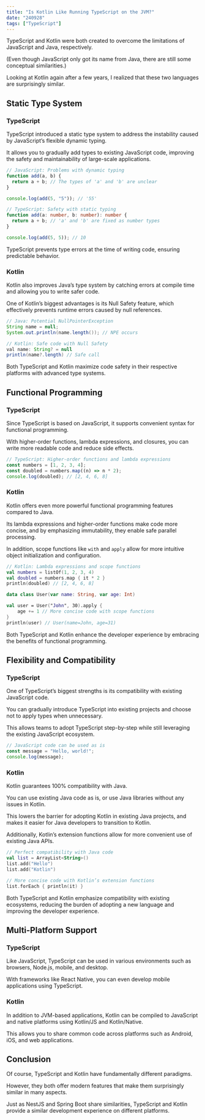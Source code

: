 ```yaml
---
title: "Is Kotlin Like Running TypeScript on the JVM?"
date: "240928"
tags: ["TypeScript"]
---
```


TypeScript and Kotlin were both created to overcome the limitations of JavaScript and Java, respectively.

(Even though JavaScript only got its name from Java, there are still some conceptual similarities.)

Looking at Kotlin again after a few years, I realized that these two languages are surprisingly similar.

## Static Type System

### TypeScript

TypeScript introduced a static type system to address the instability caused by JavaScript’s flexible dynamic typing.

It allows you to gradually add types to existing JavaScript code, improving the safety and maintainability of large-scale applications.

```javascript
// JavaScript: Problems with dynamic typing
function add(a, b) {
  return a + b; // The types of 'a' and 'b' are unclear
}

console.log(add(5, "5")); // '55'
```

```typescript
// TypeScript: Safety with static typing
function add(a: number, b: number): number {
  return a + b; // 'a' and 'b' are fixed as number types
}

console.log(add(5, 5)); // 10
```

TypeScript prevents type errors at the time of writing code, ensuring predictable behavior.

### Kotlin

Kotlin also improves Java’s type system by catching errors at compile time and allowing you to write safer code.

One of Kotlin’s biggest advantages is its Null Safety feature, which effectively prevents runtime errors caused by null references.

```java
// Java: Potential NullPointerException
String name = null;
System.out.println(name.length()); // NPE occurs

// Kotlin: Safe code with Null Safety
val name: String? = null
println(name?.length) // Safe call
```

Both TypeScript and Kotlin maximize code safety in their respective platforms with advanced type systems.

## Functional Programming

### TypeScript

Since TypeScript is based on JavaScript, it supports convenient syntax for functional programming.

With higher-order functions, lambda expressions, and closures, you can write more readable code and reduce side effects.

```typescript
// TypeScript: Higher-order functions and lambda expressions
const numbers = [1, 2, 3, 4];
const doubled = numbers.map((n) => n * 2);
console.log(doubled); // [2, 4, 6, 8]
```

### Kotlin

Kotlin offers even more powerful functional programming features compared to Java.

Its lambda expressions and higher-order functions make code more concise, and by emphasizing immutability, they enable safe parallel processing.

In addition, scope functions like `with` and `apply` allow for more intuitive object initialization and configuration.

```kotlin
// Kotlin: Lambda expressions and scope functions
val numbers = listOf(1, 2, 3, 4)
val doubled = numbers.map { it * 2 }
println(doubled) // [2, 4, 6, 8]

data class User(var name: String, var age: Int)

val user = User("John", 30).apply {
    age += 1 // More concise code with scope functions
}
println(user) // User(name=John, age=31)
```

Both TypeScript and Kotlin enhance the developer experience by embracing the benefits of functional programming.

## Flexibility and Compatibility

### TypeScript

One of TypeScript’s biggest strengths is its compatibility with existing JavaScript code.

You can gradually introduce TypeScript into existing projects and choose not to apply types when unnecessary.

This allows teams to adopt TypeScript step-by-step while still leveraging the existing JavaScript ecosystem.

```typescript
// JavaScript code can be used as is
const message = "Hello, world!";
console.log(message);
```

### Kotlin

Kotlin guarantees 100% compatibility with Java.

You can use existing Java code as is, or use Java libraries without any issues in Kotlin.

This lowers the barrier for adopting Kotlin in existing Java projects, and makes it easier for Java developers to transition to Kotlin.

Additionally, Kotlin’s extension functions allow for more convenient use of existing Java APIs.

```kotlin
// Perfect compatibility with Java code
val list = ArrayList<String>()
list.add("Hello")
list.add("Kotlin")

// More concise code with Kotlin’s extension functions
list.forEach { println(it) }
```

Both TypeScript and Kotlin emphasize compatibility with existing ecosystems, reducing the burden of adopting a new language and improving the developer experience.

## Multi-Platform Support

### TypeScript

Like JavaScript, TypeScript can be used in various environments such as browsers, Node.js, mobile, and desktop.

With frameworks like React Native, you can even develop mobile applications using TypeScript.

### Kotlin

In addition to JVM-based applications, Kotlin can be compiled to JavaScript and native platforms using Kotlin/JS and Kotlin/Native.

This allows you to share common code across platforms such as Android, iOS, and web applications.

## Conclusion

Of course, TypeScript and Kotlin have fundamentally different paradigms.

However, they both offer modern features that make them surprisingly similar in many aspects.

Just as NestJS and Spring Boot share similarities, TypeScript and Kotlin provide a similar development experience on different platforms.
